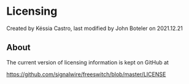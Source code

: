 
# Licensing 

 Created by  Késsia Castro, last modified by  John Boteler on 2021.12.21

## About

The current version of licensing information is kept on GitHub at

<https://github.com/signalwire/freeswitch/blob/master/LICENSE>

  

